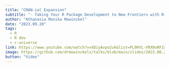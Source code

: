 ```yaml
---
title: "CRAN-ial Expansion"
subtitle: "- Taking Your R Package Development to New Frontiers with R-Universe -"
author: "Athanasia Monika Mowinckel"
date: "2023.09.20"
tags:
  - R
  - R dev
  - r-universe
link: https://www.youtube.com/watch?v=XDiyAvpo2uk&list=PL9HYL-VRX0oRFZslRGHwHuwea7SvAATHp&index=72
image: https://github.com/drmowinckels/talks/blob/main/slides/2023.08.25-positconf_runiverse/thumb.png?raw=true
button: "Video"
---
```

